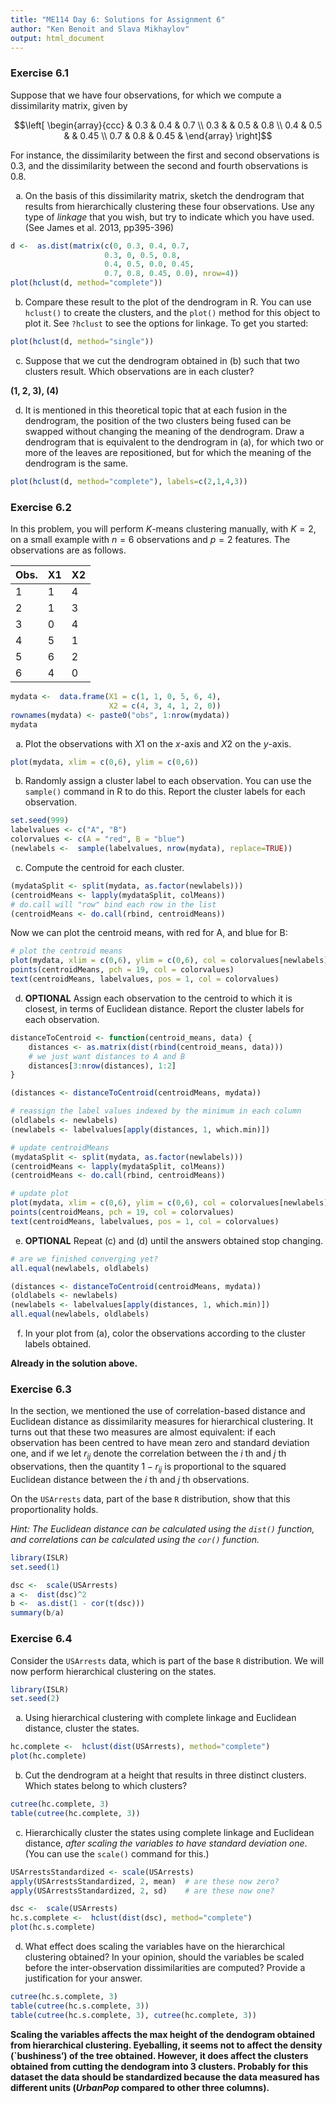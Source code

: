 ```yaml
---
title: "ME114 Day 6: Solutions for Assignment 6"
author: "Ken Benoit and Slava Mikhaylov"
output: html_document
---
```


### Exercise 6.1

Suppose that we have four observations, for which we compute a dissimilarity matrix, given by

$$\left[ \begin{array}{ccc}
 & 0.3 & 0.4 & 0.7 \\
0.3 &  & 0.5 & 0.8 \\
0.4 & 0.5 &  & 0.45 \\
0.7 & 0.8 & 0.45 &  
\end{array} \right]$$

For instance, the dissimilarity between the first and second observations is 0.3, and the dissimilarity between the second and fourth observations is 0.8.

(a) On the basis of this dissimilarity matrix, sketch the dendrogram that results from hierarchically clustering these four observations.  Use any type of *linkage* that you wish, but try to indicate which you have used.  (See James et al. 2013, pp395-396)

```r
d <-  as.dist(matrix(c(0, 0.3, 0.4, 0.7, 
                     0.3, 0, 0.5, 0.8,
                     0.4, 0.5, 0.0, 0.45,
                     0.7, 0.8, 0.45, 0.0), nrow=4))
plot(hclust(d, method="complete"))
```

(b) Compare these result to the plot of the dendrogram in R.  You can use `hclust()` to create the clusters, and the `plot()` method for this object to plot it.  See `?hclust` to see the options for linkage.  To get you started:  

```r
plot(hclust(d, method="single"))
```

(c) Suppose that we cut the dendrogram obtained in (b) such that two clusters result. Which observations are in each cluster?

**(1, 2, 3), (4)**

(d) It is mentioned in this theoretical topic that at each fusion in the dendrogram, the position of the two clusters being fused can be swapped without changing the meaning of the dendrogram. Draw a dendrogram that is equivalent to the dendrogram in (a), for which two or more of the leaves are repositioned, but for which the meaning of the dendrogram is the same.

```r
plot(hclust(d, method="complete"), labels=c(2,1,4,3))
```


### Exercise 6.2

In this problem, you will perform $K$-means clustering manually, with $K = 2$, on a small example with $n = 6$ observations and $p = 2$ features. The observations are as follows.

|Obs.|X1|X2|
|--|--|--|
|1 |1 |4 |
|2 |1 |3 |
|3 |0 |4 |
|4 |5 |1 |
|5 |6 |2 |
|6 |4 |0 |


```r
mydata <-  data.frame(X1 = c(1, 1, 0, 5, 6, 4), 
                      X2 = c(4, 3, 4, 1, 2, 0))
rownames(mydata) <- paste0("obs", 1:nrow(mydata))
mydata
```

(a) Plot the observations with $X1$ on the $x$-axis and $X2$ on the $y$-axis.

```r
plot(mydata, xlim = c(0,6), ylim = c(0,6))
```

(b) Randomly assign a cluster label to each observation. You can use the `sample()` command in R to do this. Report the cluster labels for each observation.

```r
set.seed(999)
labelvalues <- c("A", "B")
colorvalues <- c(A = "red", B = "blue")
(newlabels <-  sample(labelvalues, nrow(mydata), replace=TRUE))
```

(c) Compute the centroid for each cluster.

```r
(mydataSplit <- split(mydata, as.factor(newlabels)))
(centroidMeans <- lapply(mydataSplit, colMeans))
# do.call will "row" bind each row in the list
(centroidMeans <- do.call(rbind, centroidMeans))
```

Now we can plot the centroid means, with red for A, and blue for B:
```r
# plot the centroid means
plot(mydata, xlim = c(0,6), ylim = c(0,6), col = colorvalues[newlabels])
points(centroidMeans, pch = 19, col = colorvalues)
text(centroidMeans, labelvalues, pos = 1, col = colorvalues)
```

(d) **OPTIONAL** Assign each observation to the centroid to which it is closest, in terms of Euclidean distance. Report the cluster labels for each observation.

```r
distanceToCentroid <- function(centroid_means, data) {
    distances <- as.matrix(dist(rbind(centroid_means, data)))
    # we just want distances to A and B
    distances[3:nrow(distances), 1:2]
}

(distances <- distanceToCentroid(centroidMeans, mydata))

# reassign the label values indexed by the minimum in each column
(oldlabels <- newlabels)
(newlabels <- labelvalues[apply(distances, 1, which.min)])

# update centroidMeans
(mydataSplit <- split(mydata, as.factor(newlabels)))
(centroidMeans <- lapply(mydataSplit, colMeans))
(centroidMeans <- do.call(rbind, centroidMeans))

# update plot
plot(mydata, xlim = c(0,6), ylim = c(0,6), col = colorvalues[newlabels])
points(centroidMeans, pch = 19, col = colorvalues)
text(centroidMeans, labelvalues, pos = 1, col = colorvalues)
```

(e) **OPTIONAL** Repeat (c) and (d) until the answers obtained stop changing.

```r
# are we finished converging yet?
all.equal(newlabels, oldlabels)

(distances <- distanceToCentroid(centroidMeans, mydata))
(oldlabels <- newlabels)
(newlabels <- labelvalues[apply(distances, 1, which.min)])
all.equal(newlabels, oldlabels)
```

(f) In your plot from (a), color the observations according to the cluster labels obtained.

**Already in the solution above.**


### Exercise 6.3

In the section, we mentioned the use of correlation-based distance and Euclidean distance as dissimilarity measures for hierarchical clustering. It turns out that these two measures are almost equivalent: if each observation has been centred to have mean zero and standard deviation one, and if we let $r_{ij}$ denote the correlation between the $i$ th and $j$ th observations, then the quantity $1 − r_{ij}$ is proportional to the squared Euclidean distance between the $i$ th and $j$ th observations.

On the `USArrests` data, part of the base `R` distribution, show that this proportionality holds.

*Hint: The Euclidean distance can be calculated using the `dist()` function, and correlations can be calculated using the `cor()` function.*

```r
library(ISLR)
set.seed(1)
```

```r
dsc <-  scale(USArrests)
a <-  dist(dsc)^2
b <-  as.dist(1 - cor(t(dsc)))
summary(b/a)
```


### Exercise 6.4

Consider the `USArrests` data, which is part of the base `R` distribution. We will now perform hierarchical clustering on the states.

```r
library(ISLR)
set.seed(2)
```

(a) Using hierarchical clustering with complete linkage and Euclidean distance, cluster the states.

```r
hc.complete <-  hclust(dist(USArrests), method="complete")
plot(hc.complete)
```

(b) Cut the dendrogram at a height that results in three distinct clusters. Which states belong to which clusters?

```r
cutree(hc.complete, 3)
table(cutree(hc.complete, 3))
```

(c) Hierarchically cluster the states using complete linkage and Euclidean distance, *after scaling the variables to have standard deviation one*.  (You can use the `scale()` command for this.)
```r
USArrestsStandardized <- scale(USArrests)
apply(USArrestsStandardized, 2, mean)  # are these now zero?
apply(USArrestsStandardized, 2, sd)    # are these now one?
```


```r
dsc <-  scale(USArrests)
hc.s.complete <-  hclust(dist(dsc), method="complete")
plot(hc.s.complete)
```


(d) What effect does scaling the variables have on the hierarchical clustering obtained? In your opinion, should the variables be scaled before the inter-observation dissimilarities are computed? Provide a justification for your answer. 

```r
cutree(hc.s.complete, 3)
table(cutree(hc.s.complete, 3))
table(cutree(hc.s.complete, 3), cutree(hc.complete, 3))
```

**Scaling the variables affects the max height of the dendogram obtained from hierarchical clustering. Eyeballing, it seems not to affect the density (`bushiness') of the tree obtained. However, it does affect the clusters obtained from cutting the dendogram into 3 clusters. Probably for this dataset the data should be standardized because the data measured has different units ($UrbanPop$ compared to other three columns).**
